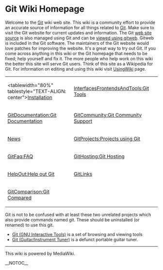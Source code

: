 <!-- ## Please edit system and help pages ONLY in the moinmaster wiki! For more
 -->
<!-- ## information, please see [[MoinMaster]]:[[MoinPagesEditorGroup]].
 -->
<!-- ##master-page:[[FrontPage]]
 -->
<!-- #format wiki
 -->
<!-- #language en
 -->
<!-- #pragma section-numbers off
 -->
= Git Wiki Homepage =
Welcome to the [[Git]] wiki web site. This wiki is a community effort to provide an accurate source of information for all things related to [http://git.or.cz/ Git]. Make sure to visit the Git website for current updates and information. The Git [http://repo.or.cz/r/git-homepage.git web site source] is also managed using Git and can be [http://repo.or.cz/w/git-homepage.git viewed using gitweb]. Gitweb is included in the Git software. The maintainers of the Git website would love patches for improving the website. It's a great way to try out Git. If you come across anything in this wiki or the Git homepage that needs to be fixed; help yourself and fix it. The more people who help work on this wiki the better this site will serve Git users. Think of this site as a Wikipedia for Git. For information on editing and using this wiki visit [[UsingWiki]] page.
{| border="1" cellpadding="2" cellspacing="0"
| <tablewidth="80%" tablestyle="TEXT-ALIGN: center">[[Installation]] 
| [[InterfacesFrontendsAndTools:Git Tools]] 
| 
|-
| [[GitDocumentation:Git Documentation]] 
| [[GitCommunity:Git Community Support]] 
| 
|-
| [[News]] 
| [[GitProjects:Projects using Git]] 
| 
|-
| [[GitFaq:FAQ]] 
| [[GitHosting:Git Hosting]] 
| 
|-
| [[HelpOut:Help out Git]] 
| [[GitLinks]] 
| 
|-
| [[GitComparison:Git Compared]] 
|  
| 
|}

Git is not to be confused with at least these two unrelated projects which also provide commands named git. These should be uninstalled (or renamed) to use this git.

* [http://hulubei.net/tudor/git/ Git (GNU Interactive Tools)] is a set of browsing and viewing tools
* [http://sourceforge.net/projects/git Git (Guitar/Instrument Tuner)] is a defunct portable guitar tuner.
----
This wiki is powered by MediaWiki.

__NOTOC__